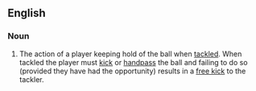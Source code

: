 ==English==

===Noun===
{{en-noun|-}}

# {{lb|en|Australian rules football}} The action of a player keeping hold of the ball when [[tackle]]d. When tackled the player must [[kick]] or [[handpass]] the ball and failing to do so (provided they have had the opportunity) results in a [[free kick]] to the tackler.